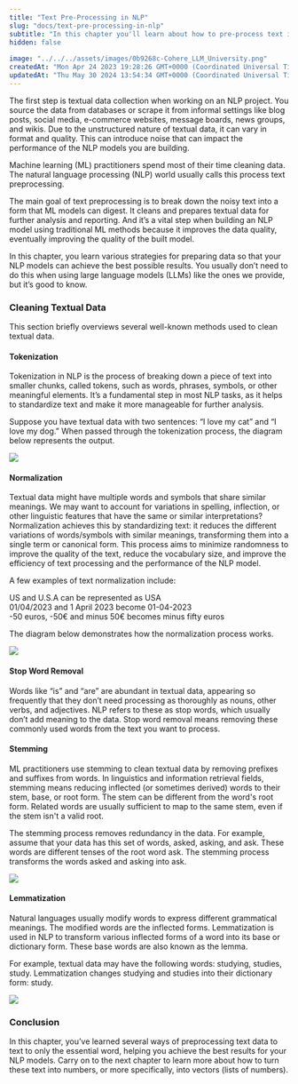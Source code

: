 ```yaml
---
title: "Text Pre-Processing in NLP"
slug: "docs/text-pre-processing-in-nlp"
subtitle: "In this chapter you'll learn about how to pre-process text in order to get it ready for the model to process."
hidden: false
 
image: "../../../assets/images/0b9268c-Cohere_LLM_University.png"
createdAt: "Mon Apr 24 2023 19:28:26 GMT+0000 (Coordinated Universal Time)"
updatedAt: "Thu May 30 2024 13:54:34 GMT+0000 (Coordinated Universal Time)"
---
```

The first step is textual data collection when working on an NLP project. You source the data from databases or scrape it from informal settings like blog posts, social media, e-commerce websites, message boards, news groups, and wikis. Due to the unstructured nature of textual data, it can vary in format and quality. This can introduce noise that can impact the performance of the NLP models you are building.  

Machine learning (ML) practitioners spend most of their time cleaning data. The natural language processing (NLP) world usually calls this process text preprocessing. 

The main goal of text preprocessing is to break down the noisy text into a form that ML models can digest. It cleans and prepares textual data for further analysis and reporting. And it’s a vital step when building an NLP model using traditional ML methods because it improves the data quality, eventually improving the quality of the built model. 

In this chapter, you learn various strategies for preparing data so that your NLP models can achieve the best possible results. You usually don’t need to do this when using large language models (LLMs) like the ones we provide, but it’s good to know.

### Cleaning Textual Data

This section briefly overviews several well-known methods used to clean textual data.

#### Tokenization

Tokenization in NLP is the process of breaking down a piece of text into smaller chunks, called tokens, such as words, phrases, symbols, or other meaningful elements. It’s a fundamental step in most NLP tasks, as it helps to standardize text and make it more manageable for further analysis.

Suppose you have textual data with two sentences: “I love my cat” and “I love my dog.” When passed through the tokenization process, the diagram below represents the output.

![](../../../assets/images/ea323dd-image.png)
#### Normalization

Textual data might have multiple words and symbols that share similar meanings. We may want to account for variations in spelling, inflection, or other linguistic features that have the same or similar interpretations? Normalization achieves this by standardizing text: it reduces the different variations of words/symbols with similar meanings, transforming them into a single term or canonical form. This process aims to minimize randomness to improve the quality of the text, reduce the vocabulary size, and improve the efficiency of text processing and the performance of the NLP model.

A few examples of text normalization include:

US and U.S.A can be represented as USA  
01/04/2023 and 1 April 2023 become 01-04-2023  
-50 euros, -50€ and minus 50€ becomes minus fifty euros

The diagram below demonstrates how the normalization process works.

![](../../../assets/images/658eb96-image.png)
#### Stop Word Removal

Words like “is” and “are” are abundant in textual data, appearing so frequently that they don’t need processing as thoroughly as nouns, other verbs, and adjectives. NLP refers to these as stop words, which usually don’t add meaning to the data. Stop word removal means removing these commonly used words from the text you want to process.

#### Stemming

ML practitioners use stemming to clean textual data by removing prefixes and suffixes from words. In linguistics and information retrieval fields, stemming means reducing inflected (or sometimes derived) words to their stem, base, or root form. The stem can be different from the word's root form. Related words are usually sufficient to map to the same stem, even if the stem isn't a valid root. 

The stemming process removes redundancy in the data. For example, assume that your data has this set of words, asked, asking, and ask. These words are different tenses of the root word ask. The stemming process transforms the words asked and asking into ask.

![](../../../assets/images/1bbd0df-image.png)
#### Lemmatization

Natural languages usually modify words to express different grammatical meanings. The modified words are the inflected forms. Lemmatization is used in NLP to transform various inflected forms of a word into its base or dictionary form. These base words are also known as the lemma. 

For example, textual data may have the following words: studying, studies, study. Lemmatization changes studying and studies into their dictionary form: study.

![](../../../assets/images/aed6c38-image.png)
### Conclusion

In this chapter, you’ve learned several ways of preprocessing text data to text to only the essential word, helping you achieve the best results for your NLP models. Carry on to the next chapter to learn more about how to turn these text into numbers, or more specifically, into vectors (lists of numbers).

